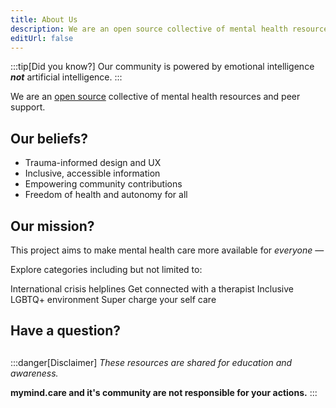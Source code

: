 ```yaml
---
title: About Us
description: We are an open source collective of mental health resources and peer support.
editUrl: false
---
```

:::tip[Did you know?]
Our community is powered by emotional intelligence _**not**_ artificial intelligence.
:::

We are an [open source](/licensing) collective of mental health resources and peer support.

## Our beliefs?

- Trauma-informed design and UX
- Inclusive, accessible information
- Empowering community contributions
- Freedom of health and autonomy for all

## Our mission?

This project aims to make mental health care more available for *everyone* —

Explore categories including but not limited to:


<CardGrid>
  <Card title="Crisis Resources" icon="open-book">
    International crisis helplines
  </Card>
  <Card title="Therapy Access" icon="magnifier">
    Get connected with a therapist
  </Card>
  <Card title="LGBTQ+ Support" icon="heart">
    Inclusive LGBTQ+ environment
  </Card>
  <Card title="Self-help Tools" icon="rocket">
    Super charge your self care
  </Card>
</CardGrid>

## Have a question?
<LinkCard
  title="Reach out to us"
  href="/questions"
/>
---

:::danger[Disclaimer]
*These resources are shared for education and awareness.*

**mymind.care and it's community are not responsible for your actions.**
:::
